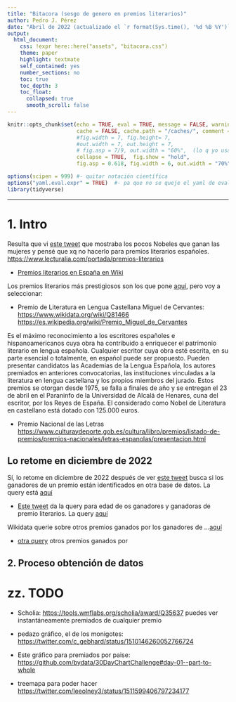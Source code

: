 ```yaml
---
title: "Bitacora (sesgo de genero en premios literarios)"
author: Pedro J. Pérez
date: "Abril de 2022 (actualizado el `r format(Sys.time(), '%d %B %Y')`)"
output:
  html_document:
    css: !expr here::here("assets", "bitacora.css")  
    theme: paper
    highlight: textmate
    self_contained: yes
    number_sections: no
    toc: true
    toc_depth: 3
    toc_float:
      collapsed: true
      smooth_scroll: false
---
```


```r
knitr::opts_chunk$set(echo = TRUE, eval = TRUE, message = FALSE, warning = FALSE, 
                      cache = FALSE, cache.path = "/caches/", comment = "#>",
                      #fig.width = 7, fig.height= 7,   
                      #out.width = 7, out.height = 7, 
                      # fig.asp = 7/9, out.width = "60%",  (lo q yo usaba)
                      collapse = TRUE,  fig.show = "hold",
                      fig.asp = 0.618, fig.width = 6, out.width = "70%", fig.align = "center")
```

```r
options(scipen = 999) #- quitar notación científica
options("yaml.eval.expr" = TRUE)  #- pa que no se queje el yaml de evaluar expr: https://github.com/viking/r-yaml/issues/47
library(tidyverse)
```

--------------------------------------


# 1. Intro

Resulta que vi [este tweet](https://twitter.com/c_gebhard/status/1510146260052766724) que mostraba los pocos Nobeles que ganan las mujeres y pensé que xq no hacerlo para premios literarios españoles.
<https://www.lecturalia.com/portada/premios-literarios>

- [Premios literarios en España en Wiki](https://es.wikipedia.org/wiki/Categor%C3%ADa:Premios_literarios_de_Espa%C3%B1a)


Los premios literarios más prestigiosos son los que pone [aquí](https://www.comunidadbaratz.com/blog/los-premios-literarios-mas-importantes-entregados-en-espana-que-debes-conocer/), pero voy a seleccionar:


- Premio de Literatura en Lengua Castellana Miguel de Cervantes: 
<https://www.wikidata.org/wiki/Q81466> <https://es.wikipedia.org/wiki/Premio_Miguel_de_Cervantes>

Es el máximo reconocimiento a los escritores españoles e hispanoamericanos cuya obra ha contribuido a enriquecer el patrimonio literario en lengua española. Cualquier escritor cuya obra esté escrita, en su parte esencial o totalmente, en español puede ser propuesto. Pueden presentar candidatos las Academias de la Lengua Española, los autores premiados en anteriores convocatorias, las instituciones vinculadas a la literatura en lengua castellana y los propios miembros del jurado. Estos premios se otorgan desde 1975, se falla a finales de año y se entregan el 23 de abril en el Paraninfo de la Universidad de Alcalá de Henares, cuna del escritor, por los Reyes de España. El considerado como Nobel de Literatura en castellano está dotado con 125.000 euros.


- Premio Nacional de las Letras
<https://www.culturaydeporte.gob.es/cultura/libro/premios/listado-de-premios/premios-nacionales/letras-espanolas/presentacion.html>

## Lo retome en diciembre de 2022

Sí, lo retome en diciembre de 2022 después de ver [este tweet](https://twitter.com/mlpoulter/status/1594709259635363842) busca si los ganadores de un premio están identificados en otra base de datos. La query está [aquí](https://query.wikidata.org/#%23title%3AIdentifier%20coverage%20for%20Booker%20authors%20(winners%20and%20nominees)%0ASELECT%20%3FidLabel%20%3FidDescription%20(round(COUNT(DISTINCT%20%3Fitem)*1000%2F%3Ftotal)%2F10%20AS%20%3Fpercent)%0AWITH%20%7B%0A%20%20SELECT%20DISTINCT%20%3Fitem%20WHERE%20%7B%0A%20%20%20%20VALUES%20%3Faward%7Bwd%3AQ160082%20wd%3AQ2052291%7D%0A%3Fitem%20wdt%3AP166%7Cwdt%3AP1411%20%3Faward.%0A%20%20%20%20%3Fitem%20wdt%3AP31%20wd%3AQ5.%0A%20%20%7D%0A%7D%20AS%20%25subquery%0AWITH%20%7B%20SELECT%20(COUNT(%3Fitem)%20AS%20%3Ftotal)%20WHERE%20%7B%0A%20%20INCLUDE%20%25subquery%20%7D%0A%20%20%7D%20AS%20%25total%0A%20%20WHERE%20%7B%0A%20%20INCLUDE%20%25subquery%20.%0A%20%20INCLUDE%20%25total%20.%0A%20%20%3Fid%20wikibase%3ApropertyType%20wikibase%3AExternalId%3B%20wikibase%3Aclaim%20%3Fp%3B%20wikibase%3AstatementProperty%20%3Fps%3B%20wdt%3AP31%2Fwdt%3AP279*%20wd%3AQ19595382.%0A%20%20%3Fitem%20%3Fp%20%5B%20%3Fps%20%3Fvalue%20%5D%20.%0A%20%20%20SERVICE%20wikibase%3Alabel%20%7B%20bd%3AserviceParam%20wikibase%3Alanguage%20%22%5BAUTO_LANGUAGE%5D%2Cen%22.%20%7D%0A%7D%20GROUP%20BY%20%3Ftotal%20%3FidLabel%20%3FidDescription%0AORDER%20BY%20DESC(%3Fpercent))

- [Este tweet](https://twitter.com/mlpoulter/status/1594712573374504963) da la query para edad de os ganadores y ganadoras de premio literarios. La query [aquí](https://query.wikidata.org/#%23defaultView%3ABarChart%0A%23title%3AGender%20balance%20(%25age%20women)%20for%20literary%20awards%0ASELECT%20%20%3Faward%20%3FawardLabel%20(ROUND(%3Fwomen%20*%201000%2F(%3Fmen%20%2B%20%3Fwomen)%20)%2F%2010%20AS%20%3Fpercent)%20WHERE%20%7B%0A%7B%20%20SELECT%20(COUNT(%3Frecipient_male)%20AS%20%3Fmen)%20(COUNT(%3Frecipient_female)%20AS%20%3Fwomen)%20%3Faward%20WHERE%20%7B%0A%20%20%20%20%3Faward%20wdt%3AP31%20wd%3AQ378427%20.%0A%20%20%20%20%7B%20%0A%20%20%20%20%20%20%3Frecipient_male%20wdt%3AP166%20%3Faward%20.%0A%20%20%20%20%20%20%3Frecipient_male%20wdt%3AP21%20wd%3AQ6581097%20.%0A%20%20%20%20%7D%0A%20%20%20%20UNION%20%0A%20%20%20%20%7B%0A%20%20%20%20%20%20%3Frecipient_female%20wdt%3AP166%20%3Faward%20.%0A%20%20%20%20%20%20%3Frecipient_female%20wdt%3AP21%20wd%3AQ6581072%20.%0A%20%20%20%20%7D%20%20%0A%20%20%7D%0A%20%20GROUP%20BY%20%3Faward%20HAVING(%3Fmen%20%2B%20%3Fwomen%20%3E%2050)%0A%20%20%20%20%20%20%20%20%20%20%20%7D%0ASERVICE%20wikibase%3Alabel%20%7B%20bd%3AserviceParam%20wikibase%3Alanguage%20%22%5BAUTO_LANGUAGE%5D%2Cen%22.%20%7D%0A%7D%20ORDER%20BY%20%3Fpercent)

Wikidata querie sobre otros premios ganados por los ganadores de ...[aquí](https://query.wikidata.org/#%23title%3AOther%20awards%20won%20by%20Booker%20winners%20(people)%0A%23defaultView%3ABubbleChart%0ASELECT%20(COUNT(%3Fitem)%20AS%20%3Fcount)%20%3Fotheraward%20%3FotherawardLabel%20WHERE%20%7B%0A%20%20VALUES%20%3Faward%7Bwd%3AQ160082%20wd%3AQ2052291%7D%0A%20%20%3Fitem%20wdt%3AP166%20%3Faward.%0A%23UNION%7B%20%3Fitem%20wdt%3AP1411%20%3Faward.%20BIND(%22nominated%22%20AS%20%3Frel)%20%7D%0A%20%20%3Fitem%20wdt%3AP31%20wd%3AQ5.%0A%20%20%3Fitem%20p%3AP166%20%3Fs.%3Fs%20ps%3AP166%20%3Fotheraward%20FILTER(%3Fotheraward%20NOT%20IN(wd%3AQ160082%2C%20wd%3AQ2052291))%0A%20%20OPTIONAL%7B%3Fs%20pq%3AP585%20%3Ftime%7D%0ASERVICE%20wikibase%3Alabel%20%7B%20bd%3AserviceParam%20wikibase%3Alanguage%20%22%5BAUTO_LANGUAGE%5D%2Cen%22%20%7D%0A%7D%20GROUP%20BY%20%3Fotheraward%20%3FotherawardLabel%0AORDER%20BY%20DESC(%3Fcount))

- [otra query](https://query.wikidata.org/#%23title%3AOther%20awards%20won%20by%20Booker%20winners%20(people)%0ASELECT%20DISTINCT%20%3Fitem%20%3FitemLabel%20%3FawardLabel%20%3FotherawardLabel%20(YEAR(%3Ftime)%20AS%20%3Fyear)%20WHERE%20%7B%0A%20%20VALUES%20%3Faward%7Bwd%3AQ160082%20wd%3AQ2052291%7D%0A%20%20%3Fitem%20wdt%3AP166%20%3Faward.%0A%23UNION%7B%20%3Fitem%20wdt%3AP1411%20%3Faward.%20BIND(%22nominated%22%20AS%20%3Frel)%20%7D%0A%20%20%3Fitem%20wdt%3AP31%20wd%3AQ5.%0A%20%20%3Fitem%20p%3AP166%20%3Fs.%3Fs%20ps%3AP166%20%3Fotheraward%20FILTER(%3Fotheraward%20NOT%20IN(wd%3AQ160082%2C%20wd%3AQ2052291))%0A%20%20OPTIONAL%7B%3Fs%20pq%3AP585%20%3Ftime%7D%0ASERVICE%20wikibase%3Alabel%20%7B%20bd%3AserviceParam%20wikibase%3Alanguage%20%22%5BAUTO_LANGUAGE%5D%2Cen%22%20%7D%0A%7D%20ORDER%20BY%20%3FitemLabel%20%3Fyear)  otros premios ganados por



## 2. Proceso obtención de datos


# zz. TODO

- Scholia: <https://tools.wmflabs.org/scholia/award/Q35637> puedes ver instantáneamente premiados de cualquier premio

- pedazo gráfico, el de los monigotes: <https://twitter.com/c_gebhard/status/1510146260052766724>

- Este gráfico para premiados por paise: <https://github.com/bydata/30DayChartChallenge#day-01--part-to-whole>

- treemapa para poder hacer <https://twitter.com/leeolney3/status/1511599406797234177>
